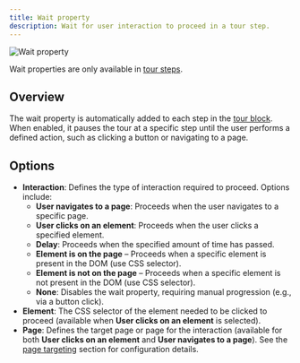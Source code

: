 ```yaml
---
title: Wait property
description: Wait for user interaction to proceed in a tour step.
---
```


![Wait property](/block-properties/wait-property.png)

<Callout>Wait properties are only available in [tour steps](/tour-block).</Callout>

## Overview

The wait property is automatically added to each step in the [tour block](/tour-block). When enabled, it pauses the tour at a specific step until the user performs a defined action, such as clicking a button or navigating to a page.

## Options

- **Interaction**: Defines the type of interaction required to proceed. Options include:
  - **User navigates to a page**: Proceeds when the user navigates to a specific page.
  - **User clicks on an element**: Proceeds when the user clicks a specified element.
  - **Delay**: Proceeds when the specified amount of time has passed.
  - **Element is on the page** – Proceeds when a specific element is present in the DOM (use CSS selector).
  - **Element is not on the page** – Proceeds when a specific element is not present in the DOM (use CSS selector).
  - **None**: Disables the wait property, requiring manual progression (e.g., via a button click).
- **Element**: The CSS selector of the element needed to be clicked to proceed (available when **User clicks on an element** is selected).
- **Page**: Defines the target page or page for the interaction (available for both **User clicks on an element** and **User navigates to a page**). See the [page targeting](/block-properties/page-targeting) section for configuration details.
